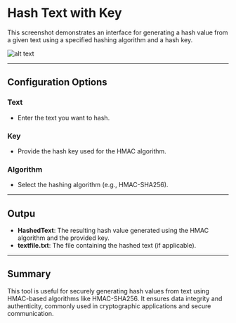 # Hash Text with Key

This screenshot demonstrates an interface for generating a hash value from a given text using a specified hashing algorithm and a hash key.

![alt text](../../../assets/cryptography/hash-text-with-key.png)

---
## Configuration Options

### Text
- Enter the text you want to hash.
### Key
- Provide the hash key used for the HMAC algorithm.
### Algorithm
- Select the hashing algorithm (e.g., HMAC-SHA256).
---
## Outpu
- **HashedText**: The resulting hash value generated using the HMAC algorithm and the provided key.
- **textfile.txt**: The file containing the hashed text (if applicable).
---
## Summary
This tool is useful for securely generating hash values from text using HMAC-based algorithms like HMAC-SHA256. It ensures data integrity and authenticity, commonly used in cryptographic applications and secure communication.